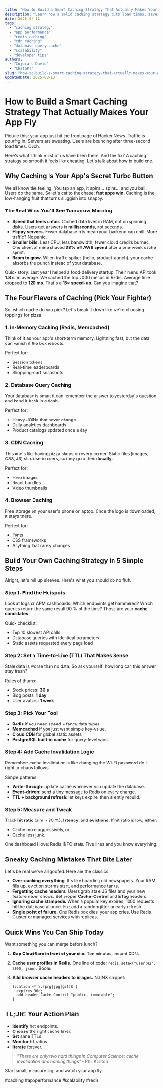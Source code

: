 ```yaml
---
title: "How to Build a Smart Caching Strategy That Actually Makes Your App Fly"
description: "Learn how a solid caching strategy cuts load times, saves money, and keeps users happy. Step-by-step guide, pro tips, and real examples inside."
date: 2025-04-11
tags:
  - "caching strategy"
  - "app performance"
  - "redis caching"
  - "cdn caching"
  - "database query cache"
  - "scalability"
  - "developer tips"
authors:
  - "Cojocaru David"
  - "ChatGPT"
slug: "how-to-build-a-smart-caching-strategy-that-actually-makes-your-app-fly"
updatedDate: 2025-08-13
---
```


# How to Build a Smart Caching Strategy That Actually Makes Your App Fly

Picture this: your app just hit the front page of Hacker News. Traffic is *pouring* in. Servers are sweating. Users are bouncing after three-second load times. Ouch.

Here's what I think most of us have been there. And the fix? A caching strategy so smooth it feels like cheating. Let's talk about how to build one.

## Why Caching Is Your App's Secret Turbo Button

We all know the feeling. You tap an app, it spins… spins… and you bail. Users do the same. So let's cut to the chase: **fast apps win**. Caching is the low-hanging fruit that turns sluggish into snappy.

### The Real Wins You'll See Tomorrow Morning
- **Speed that feels unfair.** Cached data lives in RAM, not on spinning disks. Users get answers in **milliseconds**, not seconds.
- **Happy servers.** Fewer database hits mean your backend can chill. More traffic? No panic.
- **Smaller bills.** Less CPU, less bandwidth, fewer cloud credits burned. One client of mine shaved **38% off AWS spend** after a one-week cache sprint.
- **Room to grow.** When traffic spikes (hello, product launch), your cache absorbs the punch instead of your database.

Quick story: Last year I helped a food-delivery startup. Their menu API took **1.8 s** on average. We cached the top 2000 menus in Redis. Average time dropped to **120 ms**. That's a **15× speed-up**. Can you imagine that?

## The Four Flavors of Caching (Pick Your Fighter)

So, which cache do you pick? Let's break it down like we're choosing toppings for pizza.

### 1. In-Memory Caching (Redis, Memcached)
Think of it as your app's short-term memory. Lightning fast, but the data can vanish if the box reboots.

Perfect for:
- Session tokens
- Real-time leaderboards
- Shopping-cart snapshots

### 2. Database Query Caching
Your database is smart it can remember the answer to yesterday's question and hand it back in a flash.

Perfect for:
- Heavy JOINs that never change
- Daily analytics dashboards
- Product catalogs updated once a day

### 3. CDN Caching
This one's like having pizza shops on every corner. Static files (images, CSS, JS) sit close to users, so they grab them **locally**.

Perfect for:
- Hero images
- React bundles
- Video thumbnails

### 4. Browser Caching
Free storage on your user's phone or laptop. Once the logo is downloaded, it stays there.

Perfect for:
- Fonts
- CSS frameworks
- Anything that rarely changes

## Build Your Own Caching Strategy in 5 Simple Steps

Alright, let's roll up sleeves. Here's what you should do no fluff.

### Step 1: Find the Hotspots
Look at logs or APM dashboards. Which endpoints get hammered? Which queries return the same result 90 % of the time? Those are your **cache candidates**.

Quick checklist:
- Top 10 slowest API calls
- Database queries with identical parameters
- Static assets requested every page load

### Step 2: Set a Time-to-Live (TTL) That Makes Sense
Stale data is worse than no data. So ask yourself: how long can this answer stay fresh?

Rules of thumb:
- Stock prices: **30 s**
- Blog posts: **1 day**
- User avatars: **1 week**

### Step 3: Pick Your Tool
- **Redis** if you need speed + fancy data types.
- **Memcached** if you just want simple key-value.
- **Cloud CDN** for global static assets.
- **PostgreSQL built-in cache** for query-level wins.

### Step 4: Add Cache Invalidation Logic
Remember: cache invalidation is like changing the Wi-Fi password do it right or chaos follows.

Simple patterns:
- **Write-through**: update cache whenever you update the database.
- **Event-driven**: send a tiny message to Redis on every change.
- **TTL + background refresh**: let keys expire, then silently rebuild.

### Step 5: Measure and Tweak
Track **hit ratio** (aim > 80 %), **latency**, and **evictions**. If hit ratio is low, either:
- Cache more aggressively, or
- Cache less junk.

One dashboard I love: Redis INFO stats. Five lines and you know everything.

## Sneaky Caching Mistakes That Bite Later

Let's be real we've all goofed. Here are the classics:

- **Over-caching everything.** It's like hoarding old newspapers. Your RAM fills up, eviction storms start, and performance tanks.
- **Forgetting cache headers.** Users grab stale JS files and your new feature never shows. Set proper **Cache-Control** and **ETag** headers.
- **Ignoring cache stampede.** When a popular key expires, 1000 requests hit the database at once. Fix: add a random jitter or early refresh.
- **Single point of failure.** One Redis box dies, your app cries. Use Redis Cluster or managed services with replicas.

## Quick Wins You Can Ship Today

Want something you can merge before lunch?

1. **Slap Cloudflare in front of your site.** Ten minutes, instant CDN.
2. **Cache user profiles in Redis.** One line of code: `redis.setex("user:42", 3600, json)`. Boom.
3. **Add browser cache headers to images.** NGINX snippet:

   ```
   location ~* \.(png|jpg|gif)$ {
     expires 30d;
     add_header Cache-Control "public, immutable";
   }
   ```

## TL;DR: Your Action Plan

- **Identify** hot endpoints.
- **Choose** the right cache layer.
- **Set** sane TTLs.
- **Monitor** hit ratios.
- **Iterate** forever.

> _"There are only two hard things in Computer Science: cache invalidation and naming things"_ - Phil Karlton

Start small, measure big, and watch your app fly.

#caching #appperformance #scalability #redis